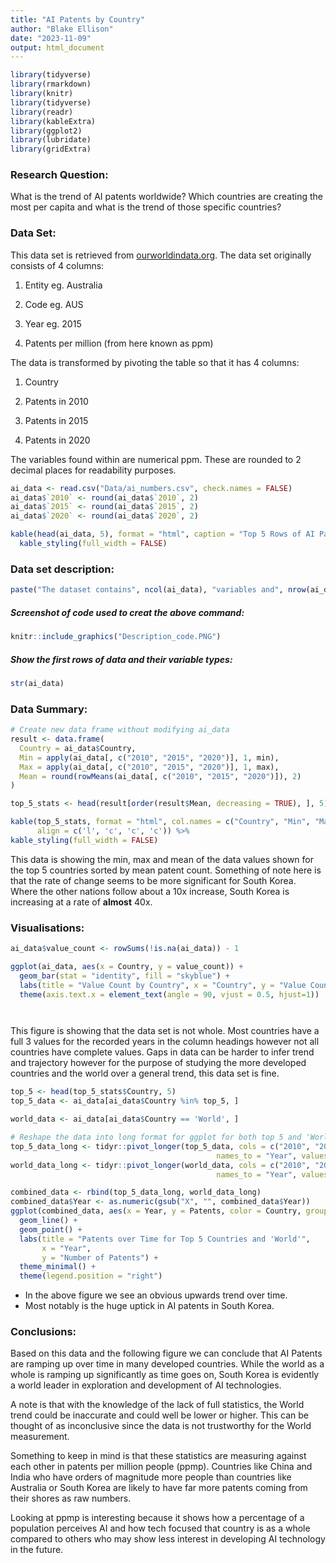 ```yaml
---
title: "AI Patents by Country"
author: "Blake Ellison"
date: "2023-11-09"
output: html_document
---
```


```r
library(tidyverse)
library(rmarkdown)
library(knitr)
library(tidyverse)
library(readr)
library(kableExtra)
library(ggplot2)
library(lubridate)
library(gridExtra)

```

### Research Question:

What is the trend of AI patents worldwide? Which countries are creating the most per capita and what is the trend of those specific countries?

### Data Set:

This data set is retrieved from [ourworldindata.org](https://ourworldindata.org/grapher/artificial-intelligence-patents-submitted-per-million). The data set originally consists of 4 columns:  
  
1) Entity eg. Australia  
  
2) Code eg. AUS  
  
3) Year eg. 2015  
  
4) Patents per million (from here known as ppm)

The data is transformed by pivoting the table so that it has 4 columns:

1) Country 
  
2) Patents in 2010
  
3) Patents in 2015
  
4) Patents in 2020

The variables found within are numerical ppm. These are rounded to 2 decimal places for readability purposes.

```r
ai_data <- read.csv("Data/ai_numbers.csv", check.names = FALSE)
ai_data$`2010` <- round(ai_data$`2010`, 2)
ai_data$`2015` <- round(ai_data$`2015`, 2)
ai_data$`2020` <- round(ai_data$`2020`, 2)

kable(head(ai_data, 5), format = "html", caption = "Top 5 Rows of AI Patent Data") %>%
  kable_styling(full_width = FALSE)
```

  
### Data set description:  
  
``` r
paste("The dataset contains", ncol(ai_data), "variables and", nrow(ai_data), "observations.")

```

##### Screenshot of code used to creat the above command:  
  
```r
knitr::include_graphics("Description_code.PNG")
```

##### Show the first rows of data and their variable types:  
  
```r
str(ai_data)
```

### Data Summary:

```r
# Create new data frame without modifying ai_data
result <- data.frame(
  Country = ai_data$Country,
  Min = apply(ai_data[, c("2010", "2015", "2020")], 1, min),
  Max = apply(ai_data[, c("2010", "2015", "2020")], 1, max),
  Mean = round(rowMeans(ai_data[, c("2010", "2015", "2020")]), 2)
)

top_5_stats <- head(result[order(result$Mean, decreasing = TRUE), ], 5)

kable(top_5_stats, format = "html", col.names = c("Country", "Min", "Max", "Mean"), caption = "Top 10 Countries by Mean AI Patents", 
      align = c('l', 'c', 'c', 'c')) %>%
kable_styling(full_width = FALSE)


```

This data is showing the min, max and mean of the data values shown for the top 5 countries sorted by mean patent count. Something of note here is that the rate of change seems to be more significant for South Korea. Where the other nations follow about a 10x increase, South Korea is increasing at a rate of **almost** 40x.

### Visualisations:

```r

ai_data$value_count <- rowSums(!is.na(ai_data)) - 1

ggplot(ai_data, aes(x = Country, y = value_count)) +
  geom_bar(stat = "identity", fill = "skyblue") +
  labs(title = "Value Count by Country", x = "Country", y = "Value Count") +
  theme(axis.text.x = element_text(angle = 90, vjust = 0.5, hjust=1))




```

This figure is showing that the data set is not whole. Most countries have a full 3 values for the recorded years in the column headings however not all countries have complete values. Gaps in data can be harder to infer trend and trajectory however for the purpose of studying the more developed countries and the world over a general trend, this data set is fine.


```r

top_5 <- head(top_5_stats$Country, 5)
top_5_data <- ai_data[ai_data$Country %in% top_5, ]

world_data <- ai_data[ai_data$Country == 'World', ]

# Reshape the data into long format for ggplot for both top 5 and 'World'
top_5_data_long <- tidyr::pivot_longer(top_5_data, cols = c("2010", "2015", "2020"),
                                              names_to = "Year", values_to = "Patents")
world_data_long <- tidyr::pivot_longer(world_data, cols = c("2010", "2015", "2020"),
                                              names_to = "Year", values_to = "Patents")

combined_data <- rbind(top_5_data_long, world_data_long)
combined_data$Year <- as.numeric(gsub("X", "", combined_data$Year))
ggplot(combined_data, aes(x = Year, y = Patents, color = Country, group = Country)) +
  geom_line() +
  geom_point() +
  labs(title = "Patents over Time for Top 5 Countries and 'World'",
       x = "Year",
       y = "Number of Patents") +
  theme_minimal() +
  theme(legend.position = "right")


```

* In the above figure we see an obvious upwards trend over time.
* Most notably is the huge uptick in AI patents in South Korea.


### Conclusions:

Based on this data and the following figure we can conclude that AI Patents are ramping up over time in many developed countries. While the world as a whole is ramping up significantly as time goes on, South Korea is evidently a world leader in exploration and development of AI technologies.

A note is that with the knowledge of the lack of full statistics, the World trend could be inaccurate and could well be lower or higher. This can be thought of as inconclusive since the data is not trustworthy for the World measurement.

Something to keep in mind is that these statistics are measuring against each other in patents per million people (ppmp). Countries like China and India who have orders of magnitude more people than countries like Australia or South Korea are likely to have far more patents coming from their shores as raw numbers. 

Looking at ppmp is interesting because it shows how a percentage of a population perceives AI and how tech focused that country is as a whole compared to others who may show less interest in developing AI technology in the future.
